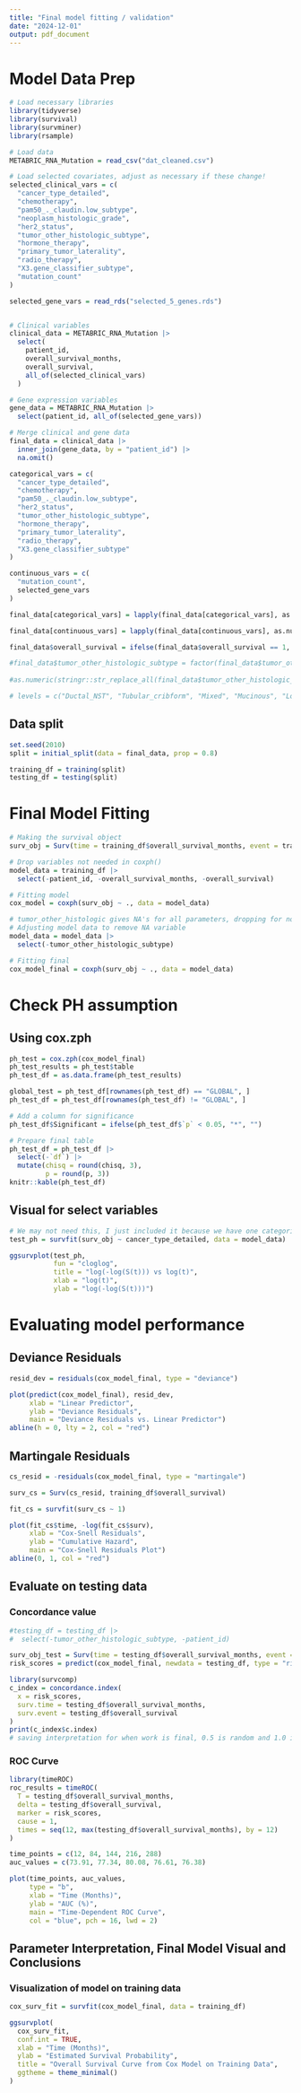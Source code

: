 ```yaml
---
title: "Final model fitting / validation"
date: "2024-12-01"
output: pdf_document
---
```


# Model Data Prep

```r
# Load necessary libraries
library(tidyverse)
library(survival)
library(survminer)
library(rsample)

# Load data
METABRIC_RNA_Mutation = read_csv("dat_cleaned.csv")

# Load selected covariates, adjust as necessary if these change!
selected_clinical_vars = c(
  "cancer_type_detailed",
  "chemotherapy",
  "pam50_._claudin.low_subtype",
  "neoplasm_histologic_grade",
  "her2_status",
  "tumor_other_histologic_subtype",
  "hormone_therapy",
  "primary_tumor_laterality",
  "radio_therapy",
  "X3.gene_classifier_subtype",
  "mutation_count"
)

selected_gene_vars = read_rds("selected_5_genes.rds")


# Clinical variables
clinical_data = METABRIC_RNA_Mutation |>
  select(
    patient_id,
    overall_survival_months,
    overall_survival,
    all_of(selected_clinical_vars)
  )

# Gene expression variables
gene_data = METABRIC_RNA_Mutation |>
  select(patient_id, all_of(selected_gene_vars))

# Merge clinical and gene data
final_data = clinical_data |>
  inner_join(gene_data, by = "patient_id") |>
  na.omit()  

categorical_vars = c(
  "cancer_type_detailed",
  "chemotherapy",
  "pam50_._claudin.low_subtype",
  "her2_status",
  "tumor_other_histologic_subtype",
  "hormone_therapy",
  "primary_tumor_laterality",
  "radio_therapy",
  "X3.gene_classifier_subtype"
)

continuous_vars = c(
  "mutation_count",
  selected_gene_vars
)

final_data[categorical_vars] = lapply(final_data[categorical_vars], as.factor)

final_data[continuous_vars] = lapply(final_data[continuous_vars], as.numeric)

final_data$overall_survival = ifelse(final_data$overall_survival == 1, 0, 1)

#final_data$tumor_other_histologic_subtype = factor(final_data$tumor_other_histologic_subtype, levels = c("Ductal/NST", "Tubular/ cribriform", "Mixed", "Mucinous", "Lobular", "Medullary", "Other"), ordered = FALSE)
  
#as.numeric(stringr::str_replace_all(final_data$tumor_other_histologic_subtype, c("Ductal/NST" = "1", "Tubular/ cribriform" = "2", "Mixed" = "3", "Mucinous" = "4", "Lobular" = "5", "Medullary" = "6", "Other" = "7")))

# levels = c("Ductal_NST", "Tubular_cribform", "Mixed", "Mucinous", "Lobular"), ordered = FALSE
```

## Data split

```r
set.seed(2010)
split = initial_split(data = final_data, prop = 0.8)

training_df = training(split)
testing_df = testing(split)
```


# Final Model Fitting

```r
# Making the survival object
surv_obj = Surv(time = training_df$overall_survival_months, event = training_df$overall_survival)

# Drop variables not needed in coxph()
model_data = training_df |>
  select(-patient_id, -overall_survival_months, -overall_survival)

# Fitting model
cox_model = coxph(surv_obj ~ ., data = model_data)

# tumor_other_histologic gives NA's for all parameters, dropping for now
# Adjusting model data to remove NA variable
model_data = model_data |> 
  select(-tumor_other_histologic_subtype)

# Fitting final 
cox_model_final = coxph(surv_obj ~ ., data = model_data)

```

# Check PH assumption

## Using cox.zph

```r

ph_test = cox.zph(cox_model_final)
ph_test_results = ph_test$table
ph_test_df = as.data.frame(ph_test_results)

global_test = ph_test_df[rownames(ph_test_df) == "GLOBAL", ]
ph_test_df = ph_test_df[rownames(ph_test_df) != "GLOBAL", ]

# Add a column for significance
ph_test_df$Significant = ifelse(ph_test_df$`p` < 0.05, "*", "")

# Prepare final table
ph_test_df = ph_test_df |>
  select(-`df`) |> 
  mutate(chisq = round(chisq, 3),
         p = round(p, 3))
knitr::kable(ph_test_df)

```

## Visual for select variables

```r
# We may not need this, I just included it because we have one categorical variable which has a p-value borderline for PH assumption violation.
test_ph = survfit(surv_obj ~ cancer_type_detailed, data = model_data)

ggsurvplot(test_ph, 
           fun = "cloglog", 
           title = "log(-log(S(t))) vs log(t)", 
           xlab = "log(t)", 
           ylab = "log(-log(S(t)))")
```



# Evaluating model performance


## Deviance Residuals

```r
resid_dev = residuals(cox_model_final, type = "deviance")

plot(predict(cox_model_final), resid_dev,
     xlab = "Linear Predictor",
     ylab = "Deviance Residuals",
     main = "Deviance Residuals vs. Linear Predictor")
abline(h = 0, lty = 2, col = "red")
```

## Martingale Residuals

```r
cs_resid = -residuals(cox_model_final, type = "martingale")

surv_cs = Surv(cs_resid, training_df$overall_survival)

fit_cs = survfit(surv_cs ~ 1)

plot(fit_cs$time, -log(fit_cs$surv),
     xlab = "Cox-Snell Residuals",
     ylab = "Cumulative Hazard",
     main = "Cox-Snell Residuals Plot")
abline(0, 1, col = "red")
```

## Evaluate on testing data

### Concordance value
```r
#testing_df = testing_df |> 
#  select(-tumor_other_histologic_subtype, -patient_id)

surv_obj_test = Surv(time = testing_df$overall_survival_months, event = testing_df$overall_survival)
risk_scores = predict(cox_model_final, newdata = testing_df, type = "risk")

library(survcomp)
c_index = concordance.index(
  x = risk_scores,
  surv.time = testing_df$overall_survival_months,
  surv.event = testing_df$overall_survival
)
print(c_index$c.index)
# saving interpretation for when work is final, 0.5 is random and 1.0 is perfect
```


### ROC Curve
```r
library(timeROC)
roc_results = timeROC(
  T = testing_df$overall_survival_months,
  delta = testing_df$overall_survival,
  marker = risk_scores,
  cause = 1,
  times = seq(12, max(testing_df$overall_survival_months), by = 12)
)

time_points = c(12, 84, 144, 216, 288)
auc_values = c(73.91, 77.34, 80.08, 76.61, 76.38)

plot(time_points, auc_values,
     type = "b",
     xlab = "Time (Months)",
     ylab = "AUC (%)",
     main = "Time-Dependent ROC Curve",
     col = "blue", pch = 16, lwd = 2)

```

## Parameter Interpretation, Final Model Visual and Conclusions 

### Visualization of model on training data
```r
cox_surv_fit = survfit(cox_model_final, data = training_df)

ggsurvplot(
  cox_surv_fit,
  conf.int = TRUE,
  xlab = "Time (Months)",
  ylab = "Estimated Survival Probability",
  title = "Overall Survival Curve from Cox Model on Training Data",
  ggtheme = theme_minimal()
)
```



